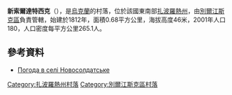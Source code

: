 {{coord|47|2|11|N|36|54|1|E|scale:100000|display=title}}

'''新索爾達特西克'''（{{lang-uk|Новосолдатське}}），是[[烏克蘭|烏克蘭]]的村落，位於該國東南部[[扎波羅熱州|扎波羅熱州]]，由[[別爾江斯克區|別爾江斯克區]]負責管轄，始建於1812年，面積0.68平方公里，海拔高度46米，2001年人口180，人口密度每平方公里265.1人。

==參考資料==
* [http://weather.in.ua/ua/zaporozhskaja/18191 Погода в селі Новосолдатське] {{Wayback|url=http://weather.in.ua/ua/zaporozhskaja/18191 |date=20160305192432 }}

[[Category:扎波羅熱州村落|Category:扎波羅熱州村落]]
[[Category:別爾江斯克區村落|Category:別爾江斯克區村落]]


{{Zaporizhia-geo-stub}}